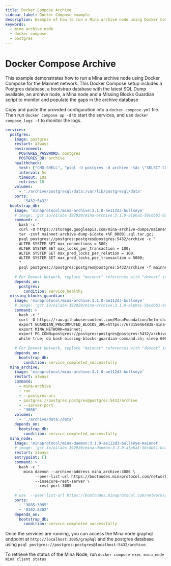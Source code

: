 ```yaml
---
title: Docker Compose Archive
sidebar_label: Docker Compose example
description: Example of how to run a Mina archive node using Docker Compose.
keywords:
  - mina archive node
  - docker compose
  - postgres
---
```


# Docker Compose Archive

This example demonstrates how to run a Mina archive node using Docker Compose for the Mainnet network. This Docker Compose setup includes a Postgres database, a bootstrap database with the latest SQL Dump available, an archive node, a Mina node and a Missing Blocks Guardian script to monitor and populate the gaps in the archive database

Copy and paste the provided configuration into a `docker-compose.yml` file. Then run `docker compose up -d` to start the services, and use `docker compose logs -f` to monitor the logs.

```yaml
services:
  postgres:
    image: postgres
    restart: always
    environment:
      POSTGRES_PASSWORD: postgres
      POSTGRES_DB: archive
    healthcheck:
      test: ["CMD-SHELL", "psql -U postgres -d archive -tAc \"SELECT COUNT(*) FROM pg_database WHERE datname='archive';\" | grep -q '^1$'"]
      interval: 5s
      timeout: 10s
      retries: 10
    volumes:
      - './archive/postgresql/data:/var/lib/postgresql/data'
    ports:
      - '5432:5432'
  bootstrap_db:
    image: 'minaprotocol/mina-archive:3.1.0-ae112d3-bullseye'
    # image: 'gcr.io/o1labs-192920/mina-archive:3.1.0-alpha1-56cdb61-bullseye' # Use this image for Devnet
    command: >
      bash -c '
      curl -O https://storage.googleapis.com/mina-archive-dumps/mainnet-archive-dump-$(date +%F_0000).sql.tar.gz;
      tar -zxvf mainnet-archive-dump-$(date +%F_0000).sql.tar.gz;
      psql postgres://postgres:postgres@postgres:5432/archive -c "
      ALTER SYSTEM SET max_connections = 500;
      ALTER SYSTEM SET max_locks_per_transaction = 100;
      ALTER SYSTEM SET max_pred_locks_per_relation = 100;
      ALTER SYSTEM SET max_pred_locks_per_transaction = 5000;
      "
      psql postgres://postgres:postgres@postgres:5432/archive -f mainnet-archive-dump-$(date +%F_0000).sql;
      '
    # For Devnet Network, replace "mainnet" references with "devnet" in the block above
    depends_on:
      postgres:
        condition: service_healthy
  missing_blocks_guardian:
    image: 'minaprotocol/mina-archive:3.1.0-ae112d3-bullseye'
    # image: 'gcr.io/o1labs-192920/mina-archive:3.1.0-alpha1-56cdb61-bullseye' # Use this image for Devnet
    command: >
      bash -c '
      curl -O https://raw.githubusercontent.com/MinaFoundation/helm-charts/main/mina-archive/scripts/missing-blocks-guardian-command.sh;
      export GUARDIAN_PRECOMPUTED_BLOCKS_URL=https://673156464838-mina-precomputed-blocks.s3.us-west-2.amazonaws.com/mainnet;
      export MINA_NETWORK=mainnet;
      export PG_CONN=postgres://postgres:postgres@postgres:5432/archive;
      while true; do bash missing-blocks-guardian-command.sh; sleep 600; done
      '
    # For Devnet Network, replace "mainnet" references with "devnet" in the block above
    depends_on:
      bootstrap_db:
        condition: service_completed_successfully
  mina_archive:
    image: 'minaprotocol/mina-archive:3.1.0-ae112d3-bullseye'
    restart: always
    command:
      - mina-archive
      - run
      - --postgres-uri
      - postgres://postgres:postgres@postgres:5432/archive
      - --server-port
      - "3086"
    volumes:
      - './archive/data:/data'
    depends_on:
      bootstrap_db:
        condition: service_completed_successfully
  mina_node:
    image: 'minaprotocol/mina-daemon:3.1.0-ae112d3-bullseye-mainnet'
    # image: 'gcr.io/o1labs-192920/mina-daemon:3.1.0-alpha1-56cdb61-bullseye-devnet' # Use this image for Devnet
    restart: always
    entrypoint: []
    command: >
      bash -c '
        mina daemon --archive-address mina_archive:3086 \
             --peer-list-url https://bootnodes.minaprotocol.com/networks/mainnet.txt \
             --insecure-rest-server \
             --rest-port 3085
      '
    # use  --peer-list-url https://bootnodes.minaprotocol.com/networks/devnet.txt for Devnet
    ports:
      - '3085:3085'
      - '8302:8302'
    depends_on:
      bootstrap_db:
        condition: service_completed_successfully
```

Once the services are running, you can access the Mina node graphql endpoint at `http://localhost:3085/graphql` and the postgres database using  `psql postgres://postgres:postgres@localhost:5432/archive`.

To retrieve the status of the Mina Node, run `docker compose exec mina_node mina client status`
